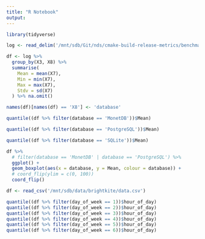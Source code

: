 ```yaml
---
title: "R Notebook"
output: 
---
```


```r
library(tidyverse)
```

```r
log <- read_delim('/mnt/sdb/Git/nds/cmake-build-release-metrics/benchmarks/bench_queries_db.log', delim = ';', col_names = FALSE)
```


```r
df <- log %>%
  group_by(X3, X8) %>%
  summarise(
    Mean = mean(X7),
    Min = min(X7),
    Max = max(X7),
    Stdv = sd(X7)
  ) %>% na.omit()

names(df)[names(df) == 'X8'] <- 'database'
```

```r
quantile((df %>% filter(database == 'MonetDB'))$Mean)

quantile((df %>% filter(database == 'PostgreSQL'))$Mean)

quantile((df %>% filter(database == 'SQLite'))$Mean)
```


```r
df %>%
  # filter(database == 'MonetDB' | database == 'PostgreSQL') %>%
  ggplot() +
  geom_boxplot(aes(x = database, y = Mean, colour = database)) +
  # coord_flip(ylim = c(0, 100))
  coord_flip()
```

```r
df <- read_csv('/mnt/sdb/data/brightkite/data.csv')


```

```r
quantile((df %>% filter(day_of_week == 1))$hour_of_day)
quantile((df %>% filter(day_of_week == 2))$hour_of_day)
quantile((df %>% filter(day_of_week == 3))$hour_of_day)
quantile((df %>% filter(day_of_week == 4))$hour_of_day)
quantile((df %>% filter(day_of_week == 5))$hour_of_day)
quantile((df %>% filter(day_of_week == 6))$hour_of_day)
```



